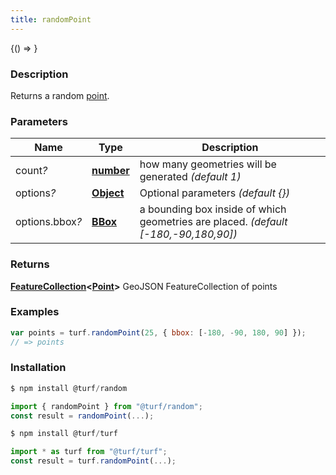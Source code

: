 ```yaml
---
title: randomPoint
---
```



<!-- Expose turf as global var for experimenting in the browser console -->

<BrowserOnly>{() => <WindowTurfGlobal turf={turf} />}</BrowserOnly>

### Description

Returns a random [point](point).

### Parameters

| Name                 | Type                                                                                            | Description                                                                         |
| -------------------- | ----------------------------------------------------------------------------------------------- | ----------------------------------------------------------------------------------- |
| count<i>?</i>        | **[number](https://developer.mozilla.org/docs/Web/JavaScript/Reference/Global_Objects/Number)** | how many geometries will be generated _(default 1)_                                 |
| options<i>?</i>      | **[Object](https://developer.mozilla.org/docs/Web/JavaScript/Reference/Global_Objects/Object)** | Optional parameters _(default \{\})_                                                |
| options.bbox<i>?</i> | **[BBox](https://tools.ietf.org/html/rfc7946#section-5)**                                       | a bounding box inside of which geometries are placed. _(default [-180,-90,180,90])_ |

### Returns

**[FeatureCollection](https://tools.ietf.org/html/rfc7946#section-3.3)\<[Point](https://tools.ietf.org/html/rfc7946#section-3.1.2)\>** GeoJSON FeatureCollection of points

### Examples

```javascript
var points = turf.randomPoint(25, { bbox: [-180, -90, 180, 90] });
// => points
```

### Installation

```javascript
$ npm install @turf/random

import { randomPoint } from "@turf/random";
const result = randomPoint(...);
```

```javascript
$ npm install @turf/turf

import * as turf from "@turf/turf";
const result = turf.randomPoint(...);
```

